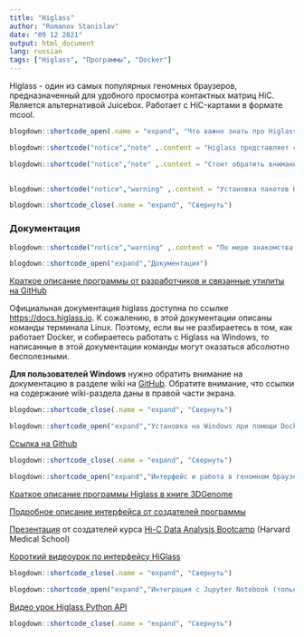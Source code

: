 ```yaml
---
title: "Higlass"
author: "Romanov Stanislav"
date: "09 12 2021"
output: html_document
lang: russian
tags: ["Higlass", "Программы", "Docker"]
---
```



Higlass - один из самых популярных геномных браузеров, предназначенный для удобного просмотра контактных матриц HiC. Является альтернативой Juicebox. Работает с HiC-картами в формате mcool.


```r

blogdown::shortcode_open(.name = "expand", "Что важно знать про Higlass?")
```


```r
blogdown::shortcode("notice","note" ,.content = "Higlass представляет собой интерактивный веб-браузер, написанный на языке Javas Sript. Благодаря этому окно браузера можно интегрировать в html-страницы, но такой способ подходит только для тех, кто имеет опыт работать с технологией JavaScript API. Авторы также интегрировали браузер в библиотеку Python, что позволяет открывать окно браузера внутри сессии Python. Это удобно для тех, кто предпочитает анализировать данные в среде разработки Jupyter. Кроме того, авторы создали серверную версию Higlass, что позволяет запускать браузер либо на локальной машине, либо на сервере института. Серверное приложение открывается в интернет-браузере по ссылке и дает возможность пользователям добавлять профили в сессию в интерактивном режиме.")
```


```r
blogdown::shortcode("notice","note" ,.content = "Стоит обратить внимание, что хотя интерфейс программы интуитивный, установка, управление данными и настройка Higlass на рабочей станции может оказаться огромной головной болью особенно для людей, не обладающих навыками программирования. Авторы, по-видимому, не ставили перед собой задачу сделать управление Higlass дружелюбным. Это видно по качеству написания официальной документации, которая содержит несостыковки, и практически не описывает детали. Поэтому требуется немало времени, чтобы разобраться, как заставить эту штуку работать. В силу этого ниже дан более-менее подробный алгоритм по установке Higlass, также описаны некоторые наиболее часто встречающиеся задачи.")
                    
```

```r
blogdown::shortcode("notice","warning" ,.content = "Установка пакетов Higlass для Python и Jupyter возможна только на системе Linux. Даже в Anaconda. Даже если очень захотеть. Для пользователей Windows Higlass доступен только через интерфейс docker или путем соединения с Higlass-сервером (по URL-ссылке или через JavaScript API).")
```

```r

blogdown::shortcode_close(.name = "expand", "Свернуть")
```

### Документация

```r
blogdown::shortcode("notice","warning" ,.content = "По мере знакомства с документацией Higlass может возникнуть ощущение, что программа создавалась несколькими коллективами разработчиков параллельно. В результате, разделы документации были написаны разными людьми и размещены на разных ресурсах без внятной структуры. По этой причине знакомство с этой программой может обернуться огромной головной болью, так как придется провести немало времени, блуждая по перекрестным ссылкам. Ниже даны ссылки на источники, которые могут очень пригодится.")
```

```r
blogdown::shortcode_open("expand","Документация")
```

[Краткое описание программы от разработчиков и связанные утилиты на GitHub](https://github.com/higlass/higlass)

Официальная документация higlass доступна по ссылке [https://docs.higlass.io](https://docs.higlass.io/). К сожалению, в этой документации описаны команды терминала Linux. Поэтому, если вы не разбираетесь в том, как работает Docker, и собираетесь работать с Higlass на Windows, то написанные в этой документации команды могут оказаться абсолютно бесполезными.

**Для пользователей Windows** нужно обратить внимание на документацию в разделе wiki на [GitHub](https://github.com/higlass/higlass/wiki/Setup). Обратите внимание, что ссылки на содержание wiki-раздела даны в правой части экрана.

```r

blogdown::shortcode_close(.name = "expand", "Свернуть")
```


```r
blogdown::shortcode_open("expand","Установка на Windows при помощи Docker")
```

  [Ссылка на Github](https://github.com/higlass/higlass-docker)
```r

blogdown::shortcode_close(.name = "expand", "Свернуть")
```

```r
blogdown::shortcode_open("expand","Интерфейс и работа в геномном браузере:")
```

  [Краткое описание программы Higlass в книге 3DGenome](https://zhonglab.gitbook.io/3dgenome/chap4-integrative-data-visualization-tools/4.2-higlass)

  [Подробное описание интерфейса от создателей программы](https://github.com/higlass/higlass/wiki/View-Operations)

  [Презентация](https://hms-dbmi.github.io/hic-data-analysis-bootcamp/#58) от создателей курса [Hi-C Data Analysis Bootcamp](https://github.com/hms-dbmi/hic-data-analysis-bootcamp) (Harvard Medical School)

  [Короткий видеоурок по интерфейсу HiGlass](https://www.youtube.com/watch?v=LEDaOa3NZtM)

```r

blogdown::shortcode_close(.name = "expand", "Свернуть")
```


```r
blogdown::shortcode_open("expand","Интеграция с Jupyter Notebook (только для Linux)")
```

  [Видео урок Higlass Python API](https://www.youtube.com/watch?v=v62k4Ok1S8g)

```r

blogdown::shortcode_close(.name = "expand", "Свернуть")
```







